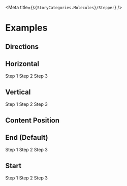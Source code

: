 
<Meta title={`${StoryCategories.Molecules}/Stepper`} />

<StepperDocs />

# Examples

## Directions

## Horizontal

<Canvas>
    <p-stepper active-step={2}>
        <p-stepper-item>
            <span slot="content">Step 1</span>
        </p-stepper-item>
        <p-stepper-item>
            <span slot="content">Step 2</span>
        </p-stepper-item>
        <p-stepper-item>
            <span slot="content">Step 3</span>
        </p-stepper-item>
    </p-stepper>
</Canvas>

## Vertical

<Canvas>
    <div class="h-48">
        <p-stepper active-step={2} direction="vertical">
            <p-stepper-item>
                <span slot="content">Step 1</span>
            </p-stepper-item>
            <p-stepper-item>
                <span slot="content">Step 2</span>
            </p-stepper-item>
            <p-stepper-item>
                <span slot="content">Step 3</span>
            </p-stepper-item>
        </p-stepper>
    </div>
</Canvas>

## Content Position

## End (Default)

<Canvas>
    <div class="h-48">
        <p-stepper active-step={2} direction="vertical">
            <p-stepper-item>
                <span slot="content">Step 1</span>
            </p-stepper-item>
            <p-stepper-item>
                <span slot="content">Step 2</span>
            </p-stepper-item>
            <p-stepper-item>
                <span slot="content">Step 3</span>
            </p-stepper-item>
        </p-stepper>
    </div>
</Canvas>

## Start

<Canvas>
    <div class="h-48">
        <p-stepper
            active-step={2}
            direction="vertical"
            content-position="start"
        >
            <p-stepper-item>
                <span slot="content">Step 1</span>
            </p-stepper-item>
            <p-stepper-item>
                <span slot="content">Step 2</span>
            </p-stepper-item>
            <p-stepper-item>
                <span slot="content">Step 3</span>
            </p-stepper-item>
        </p-stepper>
    </div>
</Canvas>
